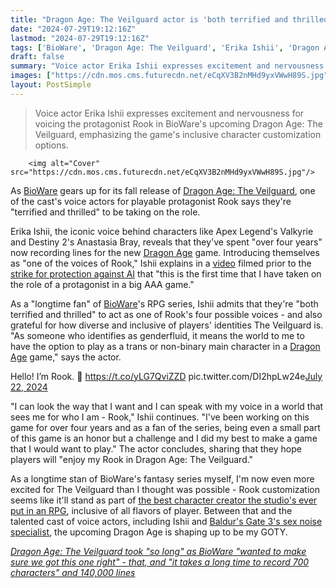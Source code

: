```yaml
---
title: "Dragon Age: The Veilguard actor is 'both terrified and thrilled' to voice the protagonist, and says the RPG's diversity 'means the world to me'"
date: "2024-07-29T19:12:16Z"
lastmod: "2024-07-29T19:12:16Z"
tags: ['BioWare', 'Dragon Age: The Veilguard', 'Erika Ishii', 'Dragon Age', 'Role-Playing Game (RPG)', 'Character Creator', "Baldur's Gate 3"]
draft: false
summary: "Voice actor Erika Ishii expresses excitement and nervousness for voicing the protagonist Rook in BioWare's upcoming Dragon Age: The Veilguard, emphasizing the game's inclusive character customization options."
images: ["https://cdn.mos.cms.futurecdn.net/eCqXV3B2nMHd9yxVWwH89S.jpg"]
layout: PostSimple
---
```

> Voice actor Erika Ishii expresses excitement and nervousness for voicing the protagonist Rook in BioWare's upcoming Dragon Age: The Veilguard, emphasizing the game's inclusive character customization options.


        <img alt="Cover" src="https://cdn.mos.cms.futurecdn.net/eCqXV3B2nMHd9yxVWwH89S.jpg"/>
        
As [<u>BioWare</u>](https://www.gamesradar.com/tag/bioware/) gears up for its fall release of [<u>Dragon Age: The Veilguard</u>](https://www.gamesradar.com/dragon-age-4-confirmed-release-date-solas-wishlist-news/), one of the cast's voice actors for playable protagonist Rook says they're "terrified and thrilled" to be taking on the role.

Erika Ishii, the iconic voice behind characters like Apex Legend's Valkyrie and Destiny 2's Anastasia Bray, reveals that they've spent "over four years" now recording lines for the new [<u>Dragon Age</u>](https://www.gamesradar.com/tag/dragon-age/) game. Introducing themselves as "one of the voices of Rook," Ishii explains in a [<u>video</u>](https://x.com/erikaishii/status/1815433152393072712) filmed prior to the [strike for protection against AI](https://www.gamesradar.com/games/across-activision-ea-and-more-video-game-actors-are-striking-for-protection-from-ai-frankly-its-stunning-that-these-video-game-studios-havent-learned-anything/) that "this is the first time that I have taken on the role of a protagonist in a big AAA game."

As a "longtime fan" of [BioWare](https://www.gamesradar.com/tag/bioware/)'s RPG series, Ishii admits that they're "both terrified and thrilled" to act as one of Rook's four possible voices - and also grateful for how diverse and inclusive of players' identities The Veilguard is. "As someone who identifies as genderfluid, it means the world to me to have the option to play as a trans or non-binary main character in a [Dragon Age](https://www.gamesradar.com/tag/dragon-age/) game," says the actor.

Hello! I’m Rook. 💜 https://t.co/yLG7QviZZD pic.twitter.com/DI2hpLw24e[July 22, 2024](https://twitter.com/erikaishii/status/1815433152393072712)

"I can look the way that I want and I can speak with my voice in a world that sees me for who I am - Rook," Ishii continues. "I've been working on this game for over four years and as a fan of the series, being even a small part of this game is an honor but a challenge and I did my best to make a game that I would want to play." The actor concludes, sharing that they hope players will "enjoy my Rook in Dragon Age: The Veilguard."

As a longtime stan of BioWare's fantasy series myself, I'm now even more excited for The Veilguard than I thought was possible - Rook customization seems like it'll stand as part of [<u>the best character creator the studio's ever put in an RPG</u>](https://www.gamesradar.com/games/rpg/i-saw-dragon-age-the-veilguard-up-close-and-spoke-to-bioware-here-are-the-5-coolest-details-including-the-best-character-creator-the-studios-ever-put-in-an-rpg/), inclusive of all flavors of player. Between that and the talented cast of voice actors, including Ishii and [<u>Baldur's Gate 3's sex noise specialist</u>](https://www.gamesradar.com/games/dragon-age/baldurs-gate-3s-sex-noise-specialist-is-here-to-voice-your-dragon-age-the-veilguard-character-i-sit-on-a-throne-of-moans/), the upcoming Dragon Age is shaping up to be my GOTY.

[<u><em>Dragon Age: The Veilguard took "so long" as BioWare "wanted to make sure we got this one right" - that, and "it takes a long time to record 700 characters" and 140,000 lines</em></u>](https://www.gamesradar.com/games/dragon-age/dragon-age-the-veilgaurd-took-so-long-as-bioware-wanted-to-make-sure-we-got-this-one-right-that-and-it-takes-a-long-time-to-record-700-characters-and-140000-lines/)
        